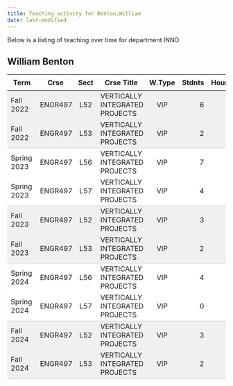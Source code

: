 ```yaml
---
title: Teaching activity for Benton,William
date: last-modified
---
```


Below is a listing of teaching over time for department INNO


## William Benton

<style type="text/css">
#T_0f03a table {
  width: 100%;
  border-collapse: collapse;
}
#T_0f03a th {
  text-align: center;
  padding: 8px;
}
#T_0f03a td:nth-child(1) {
  padding-right: 10px;
  text-align: left;
}
#T_0f03a td:nth-child(2) {
  padding-right: 5px;
  text-align: left;
}
#T_0f03a  td:nth-child(4) {
  padding-right: 5px;
  text-align: left;
}
#T_0f03a td:nth-child(3) {
  text-align: center;
}
#T_0f03a  td:nth-child(5) {
  text-align: center;
}
#T_0f03a td:nth-child(6) {
  text-align: right;
}
#T_0f03a  td:nth-child(7) {
  text-align: right;
}
#T_0f03a_row0_col0, #T_0f03a_row0_col1, #T_0f03a_row0_col2, #T_0f03a_row0_col3, #T_0f03a_row0_col4, #T_0f03a_row0_col5, #T_0f03a_row0_col6, #T_0f03a_row4_col0, #T_0f03a_row4_col1, #T_0f03a_row4_col2, #T_0f03a_row4_col3, #T_0f03a_row4_col4, #T_0f03a_row4_col5, #T_0f03a_row4_col6, #T_0f03a_row8_col0, #T_0f03a_row8_col1, #T_0f03a_row8_col2, #T_0f03a_row8_col3, #T_0f03a_row8_col4, #T_0f03a_row8_col5, #T_0f03a_row8_col6 {
  background-color: #f0f0f0;
  border-bottom: none;
}
#T_0f03a_row1_col0, #T_0f03a_row1_col1, #T_0f03a_row1_col2, #T_0f03a_row1_col3, #T_0f03a_row1_col4, #T_0f03a_row1_col5, #T_0f03a_row1_col6, #T_0f03a_row5_col0, #T_0f03a_row5_col1, #T_0f03a_row5_col2, #T_0f03a_row5_col3, #T_0f03a_row5_col4, #T_0f03a_row5_col5, #T_0f03a_row5_col6, #T_0f03a_row9_col0, #T_0f03a_row9_col1, #T_0f03a_row9_col2, #T_0f03a_row9_col3, #T_0f03a_row9_col4, #T_0f03a_row9_col5, #T_0f03a_row9_col6 {
  background-color: #f0f0f0;
  border-bottom: 1px solid #ccc;
}
#T_0f03a_row2_col0, #T_0f03a_row2_col1, #T_0f03a_row2_col2, #T_0f03a_row2_col3, #T_0f03a_row2_col4, #T_0f03a_row2_col5, #T_0f03a_row2_col6, #T_0f03a_row6_col0, #T_0f03a_row6_col1, #T_0f03a_row6_col2, #T_0f03a_row6_col3, #T_0f03a_row6_col4, #T_0f03a_row6_col5, #T_0f03a_row6_col6 {
  background-color: #ffffff;
  border-bottom: none;
}
#T_0f03a_row3_col0, #T_0f03a_row3_col1, #T_0f03a_row3_col2, #T_0f03a_row3_col3, #T_0f03a_row3_col4, #T_0f03a_row3_col5, #T_0f03a_row3_col6, #T_0f03a_row7_col0, #T_0f03a_row7_col1, #T_0f03a_row7_col2, #T_0f03a_row7_col3, #T_0f03a_row7_col4, #T_0f03a_row7_col5, #T_0f03a_row7_col6 {
  background-color: #ffffff;
  border-bottom: 1px solid #ccc;
}
</style>
<table id="T_0f03a">
  <thead>
    <tr>
      <th id="T_0f03a_level0_col0" class="col_heading level0 col0" >Term</th>
      <th id="T_0f03a_level0_col1" class="col_heading level0 col1" >Crse</th>
      <th id="T_0f03a_level0_col2" class="col_heading level0 col2" >Sect</th>
      <th id="T_0f03a_level0_col3" class="col_heading level0 col3" >Crse Title</th>
      <th id="T_0f03a_level0_col4" class="col_heading level0 col4" >W.Type</th>
      <th id="T_0f03a_level0_col5" class="col_heading level0 col5" >Stdnts</th>
      <th id="T_0f03a_level0_col6" class="col_heading level0 col6" >Hours</th>
    </tr>
  </thead>
  <tbody>
    <tr>
      <td id="T_0f03a_row0_col0" class="data row0 col0" >Fall 2022</td>
      <td id="T_0f03a_row0_col1" class="data row0 col1" >ENGR497</td>
      <td id="T_0f03a_row0_col2" class="data row0 col2" >L52</td>
      <td id="T_0f03a_row0_col3" class="data row0 col3" >VERTICALLY INTEGRATED PROJECTS</td>
      <td id="T_0f03a_row0_col4" class="data row0 col4" >VIP</td>
      <td id="T_0f03a_row0_col5" class="data row0 col5" >6</td>
      <td id="T_0f03a_row0_col6" class="data row0 col6" >6</td>
    </tr>
    <tr>
      <td id="T_0f03a_row1_col0" class="data row1 col0" >Fall 2022</td>
      <td id="T_0f03a_row1_col1" class="data row1 col1" >ENGR497</td>
      <td id="T_0f03a_row1_col2" class="data row1 col2" >L53</td>
      <td id="T_0f03a_row1_col3" class="data row1 col3" >VERTICALLY INTEGRATED PROJECTS</td>
      <td id="T_0f03a_row1_col4" class="data row1 col4" >VIP</td>
      <td id="T_0f03a_row1_col5" class="data row1 col5" >2</td>
      <td id="T_0f03a_row1_col6" class="data row1 col6" >4</td>
    </tr>
    <tr>
      <td id="T_0f03a_row2_col0" class="data row2 col0" >Spring 2023</td>
      <td id="T_0f03a_row2_col1" class="data row2 col1" >ENGR497</td>
      <td id="T_0f03a_row2_col2" class="data row2 col2" >L56</td>
      <td id="T_0f03a_row2_col3" class="data row2 col3" >VERTICALLY INTEGRATED PROJECTS</td>
      <td id="T_0f03a_row2_col4" class="data row2 col4" >VIP</td>
      <td id="T_0f03a_row2_col5" class="data row2 col5" >7</td>
      <td id="T_0f03a_row2_col6" class="data row2 col6" >7</td>
    </tr>
    <tr>
      <td id="T_0f03a_row3_col0" class="data row3 col0" >Spring 2023</td>
      <td id="T_0f03a_row3_col1" class="data row3 col1" >ENGR497</td>
      <td id="T_0f03a_row3_col2" class="data row3 col2" >L57</td>
      <td id="T_0f03a_row3_col3" class="data row3 col3" >VERTICALLY INTEGRATED PROJECTS</td>
      <td id="T_0f03a_row3_col4" class="data row3 col4" >VIP</td>
      <td id="T_0f03a_row3_col5" class="data row3 col5" >4</td>
      <td id="T_0f03a_row3_col6" class="data row3 col6" >9</td>
    </tr>
    <tr>
      <td id="T_0f03a_row4_col0" class="data row4 col0" >Fall 2023</td>
      <td id="T_0f03a_row4_col1" class="data row4 col1" >ENGR497</td>
      <td id="T_0f03a_row4_col2" class="data row4 col2" >L52</td>
      <td id="T_0f03a_row4_col3" class="data row4 col3" >VERTICALLY INTEGRATED PROJECTS</td>
      <td id="T_0f03a_row4_col4" class="data row4 col4" >VIP</td>
      <td id="T_0f03a_row4_col5" class="data row4 col5" >3</td>
      <td id="T_0f03a_row4_col6" class="data row4 col6" >3</td>
    </tr>
    <tr>
      <td id="T_0f03a_row5_col0" class="data row5 col0" >Fall 2023</td>
      <td id="T_0f03a_row5_col1" class="data row5 col1" >ENGR497</td>
      <td id="T_0f03a_row5_col2" class="data row5 col2" >L53</td>
      <td id="T_0f03a_row5_col3" class="data row5 col3" >VERTICALLY INTEGRATED PROJECTS</td>
      <td id="T_0f03a_row5_col4" class="data row5 col4" >VIP</td>
      <td id="T_0f03a_row5_col5" class="data row5 col5" >2</td>
      <td id="T_0f03a_row5_col6" class="data row5 col6" >3</td>
    </tr>
    <tr>
      <td id="T_0f03a_row6_col0" class="data row6 col0" >Spring 2024</td>
      <td id="T_0f03a_row6_col1" class="data row6 col1" >ENGR497</td>
      <td id="T_0f03a_row6_col2" class="data row6 col2" >L56</td>
      <td id="T_0f03a_row6_col3" class="data row6 col3" >VERTICALLY INTEGRATED PROJECTS</td>
      <td id="T_0f03a_row6_col4" class="data row6 col4" >VIP</td>
      <td id="T_0f03a_row6_col5" class="data row6 col5" >4</td>
      <td id="T_0f03a_row6_col6" class="data row6 col6" >4</td>
    </tr>
    <tr>
      <td id="T_0f03a_row7_col0" class="data row7 col0" >Spring 2024</td>
      <td id="T_0f03a_row7_col1" class="data row7 col1" >ENGR497</td>
      <td id="T_0f03a_row7_col2" class="data row7 col2" >L57</td>
      <td id="T_0f03a_row7_col3" class="data row7 col3" >VERTICALLY INTEGRATED PROJECTS</td>
      <td id="T_0f03a_row7_col4" class="data row7 col4" >VIP</td>
      <td id="T_0f03a_row7_col5" class="data row7 col5" >0</td>
      <td id="T_0f03a_row7_col6" class="data row7 col6" >1</td>
    </tr>
    <tr>
      <td id="T_0f03a_row8_col0" class="data row8 col0" >Fall 2024</td>
      <td id="T_0f03a_row8_col1" class="data row8 col1" >ENGR497</td>
      <td id="T_0f03a_row8_col2" class="data row8 col2" >L52</td>
      <td id="T_0f03a_row8_col3" class="data row8 col3" >VERTICALLY INTEGRATED PROJECTS</td>
      <td id="T_0f03a_row8_col4" class="data row8 col4" >VIP</td>
      <td id="T_0f03a_row8_col5" class="data row8 col5" >3</td>
      <td id="T_0f03a_row8_col6" class="data row8 col6" >3</td>
    </tr>
    <tr>
      <td id="T_0f03a_row9_col0" class="data row9 col0" >Fall 2024</td>
      <td id="T_0f03a_row9_col1" class="data row9 col1" >ENGR497</td>
      <td id="T_0f03a_row9_col2" class="data row9 col2" >L53</td>
      <td id="T_0f03a_row9_col3" class="data row9 col3" >VERTICALLY INTEGRATED PROJECTS</td>
      <td id="T_0f03a_row9_col4" class="data row9 col4" >VIP</td>
      <td id="T_0f03a_row9_col5" class="data row9 col5" >2</td>
      <td id="T_0f03a_row9_col6" class="data row9 col6" >3</td>
    </tr>
  </tbody>
</table>


